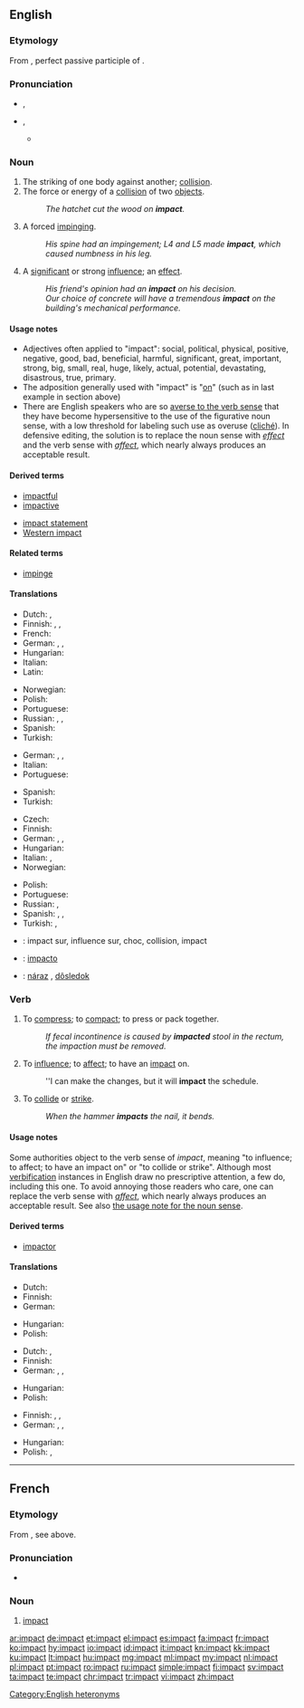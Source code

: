 ==English==

===Etymology===
From {{etyl|la|en}} {{term/t|la|impāctus}}, perfect passive participle of {{term/t|la|impingō||dash against, impinge}}.

===Pronunciation===
* {{sense|noun}} {{enPR|imʹpăkt}}, {{IPA|/ˈɪmpækt/}}
* {{sense|verb}} {{enPR|im-păktʹ}}, {{IPA|/ɪmˈpækt/}}
** {{rhymes|ækt}}

===Noun===
{{en-noun}}

# The striking of one body against another; [[collision]].
# The force or energy of a [[collision]] of two [[object]]s.
#: ''The hatchet cut the wood on '''impact'''.''
# {{context|chiefly|medicine|lang=en}} A forced [[impinge|impinging]].
#: ''His spine had an impingement; L4 and L5 made '''impact''', which caused numbness in his leg.''
# A [[significant]] or strong [[influence]]; an [[effect]]. 
#: ''His friend's opinion had an '''impact''' on his decision.''
#: ''Our choice of concrete will have a tremendous '''impact''' on the building's mechanical performance.''

====Usage notes====
* Adjectives often applied to "impact": <!-- by area of impact -->social, political, physical, <!-- goodness, size, likelihood, etc. --> positive, negative, good, bad, beneficial, harmful, significant, great, important, strong, big, small, real, huge, likely, actual, potential, devastating, disastrous, true, primary.
* The adposition generally used with "impact" is "[[on]]" (such as in last example in section above)
* There are English speakers who are so [[#Usage_notes_2|averse to the verb sense]] that they have become hypersensitive to the use of the figurative noun sense, with a low threshold for labeling such use as overuse ([[cliché]]). In defensive editing, the solution is to replace the noun sense with ''[[effect]]'' and the verb sense with ''[[affect]]'', which nearly always produces an acceptable result.

====Derived terms====
{{rel-top3|Terms derived from ''impact'' (noun)}}
* [[impactful]]
* [[impactive]]
{{rel-mid3}}
* [[impact statement]]
* [[Western impact]]
{{rel-bottom}}

====Related terms====
* [[impinge]]

====Translations====
{{trans-top|the force or energy of a collision of two objects}}
* Dutch: {{t+|nl|inslag}}, {{t+|nl|botsing|f}}
* Finnish: {{t|fi|iskuvaikutus}}, {{t+|fi|törmäys}}, {{t+|fi|isku}}
* French: {{t+|fr|impact|m}}
* German: {{t+|de|Einschlag|m}}, {{t+|de|Aufprall|m}}, {{t+|de|Aufschlag|m}}
* Hungarian: {{t+|hu|behatás}}
* Italian: {{t+|it|impatto|m}}
* Latin: {{t|la|ictus}}
{{trans-mid}}
* Norwegian: {{t|no|treffvirkning|c}}
* Polish: {{t+|pl|uderzenie|n}}
* Portuguese: {{t+|pt|impacto|m}}
* Russian: {{t+|ru|уда́р|m|sc=Cyrl}}, {{t+|ru|толчо́к|m|sc=Cyrl}}, {{t+|ru|сотрясе́ние|n|sc=Cyrl}}
* Spanish: {{t+|es|impacto|m}}
* Turkish: {{t+|tr|çarpma}}
{{trans-bottom}}

{{trans-top|a forced impinging}}
* German: {{t+|de|Belastung|f}}, {{t+|de|Stoß|m}}, {{t+|de|Druck|m}}
* Italian: {{t+|it|impatto|m}}
* Portuguese: {{t+|pt|impacto|m}}
{{trans-mid}}
* Spanish: {{t+|es|impacto|m}}
* Turkish: {{t+|tr|vuruş}}
{{trans-bottom}}

{{trans-top|a significant or strong influence}}
* Czech: {{t+|cs|dopad|m}}
* Finnish: {{t+|fi|vaikutus}}
* German: {{t+|de|Einwirkung|f}}, {{t+|de|Einfluss|m}}, {{t|de|Beeinflussung|f}}
* Hungarian: {{t+|hu|befolyás}}
* Italian: {{t+|it|impatto|m}}, {{t+|it|effetto|m}}
* Norwegian: {{t|no|virkning|c}}
{{trans-mid}}
* Polish: {{t+|pl|wpływ|m}}
* Portuguese: {{t+|pt|impacto|m}}
* Russian: {{t+|ru|возде́йствие|n|sc=Cyrl}}, {{t+|ru|влия́ние|n|sc=Cyrl}}
* Spanish: {{t+|es|impacto|m}}, {{t+|es|efecto|m}}, {{t+|es|consecuencia|f}}
* Turkish: {{t+|tr|etki}}, {{t+|tr|tesir}}
{{trans-bottom}}

{{checktrans-top}}
* {{ttbc|fr}}: impact sur, influence sur, choc, collision, impact
* {{ttbc|ia}}: [[impacto]]
{{trans-mid}}
* {{ttbc|sk}}: [[náraz]] {{g|m}}, [[dôsledok]] {{g|m}}
{{trans-bottom}}

===Verb===
{{en-verb}}

# {{context|transitive|lang=en}} To [[compress]]; to [[compact]]; to press or pack together.
#: ''If fecal incontinence is caused by '''impacted''' stool in the rectum, the impaction must be removed.''
# {{context|transitive|proscribed|lang=en}} To [[influence]]; to [[affect]]; to have an [[impact#Noun|impact]] on.
#: ''I can make the changes, but it will '''impact''' the schedule.
# {{context|transitive|lang=en}} To [[collide]] or [[strike]].
#: ''When the hammer '''impacts''' the nail, it bends.''

====Usage notes====
Some authorities object to the verb sense of ''impact'', meaning "to influence; to affect; to have an impact on" or "to collide or strike". Although most [[w:Conversion_(word_formation)#Verbification|verbification]] instances in English draw no prescriptive attention, a few do, including this one. To avoid annoying those readers who care, one can replace the verb sense with ''[[affect]]'', which nearly always produces an acceptable result. See also [[#Usage_notes|the usage note for the noun sense]].

====Derived terms====
* [[impactor]]

====Translations====
{{trans-top|to compress}}
* Dutch: {{t+|nl|samenpersen}}
* Finnish: {{t|fi|puristaa kokoon}}
* German: {{t+|de|zusammenpressen}}
{{trans-mid}}
* Hungarian: {{t+|hu|összenyomódik}}
* Polish: {{t+|pl|ściskać}}
{{trans-bottom}}

{{trans-top|to influence}}
* Dutch: {{t|nl|inwerken}}, {{t+|nl|beïnvloeden}}
* Finnish: {{t+|fi|vaikuttaa}}
* German: {{t+|de|beeinflussen}}, {{t+|de|einwirken}}, {{t+|de|beeinträchtigen}}
{{trans-mid}}
* Hungarian: {{t+|hu|befolyásol}}
* Polish: {{t+|pl|wpływać}}
{{trans-bottom}}

{{trans-top|to collide or strike}}
* Finnish: {{t+|fi|törmätä}}, {{t|fi|iskeytyä}}, {{t+|fi|iskeä}}
* German: {{t+|de|einschlagen}}, {{t+|de|zusammenstossen}}, {{t+|de|kollidieren}}
{{trans-mid}}
* Hungarian: {{t+|hu|ütközik}}
* Polish: {{t+|pl|uderzać}}, {{t|pl|zderzać}}
{{trans-bottom}}

[[Category:English heteronyms]]

----

==French==

===Etymology===
From {{etyl|la|fr}}, see above.

===Pronunciation===
* {{IPA|/ɛ̃.pakt/|lang=fr}}

===Noun===
{{fr-noun|m}}

# {{context|literally or figuratively|lang=fr}} [[#English|impact]]

[[ar:impact]]
[[de:impact]]
[[et:impact]]
[[el:impact]]
[[es:impact]]
[[fa:impact]]
[[fr:impact]]
[[ko:impact]]
[[hy:impact]]
[[io:impact]]
[[id:impact]]
[[it:impact]]
[[kn:impact]]
[[kk:impact]]
[[ku:impact]]
[[lt:impact]]
[[hu:impact]]
[[mg:impact]]
[[ml:impact]]
[[my:impact]]
[[nl:impact]]
[[pl:impact]]
[[pt:impact]]
[[ro:impact]]
[[ru:impact]]
[[simple:impact]]
[[fi:impact]]
[[sv:impact]]
[[ta:impact]]
[[te:impact]]
[[chr:impact]]
[[tr:impact]]
[[vi:impact]]
[[zh:impact]]